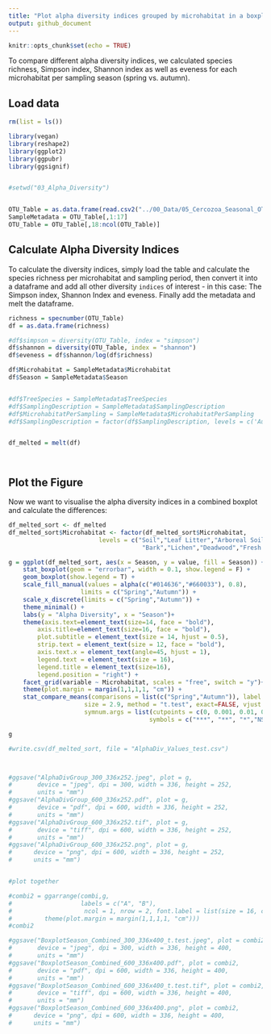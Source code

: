 ```yaml
---
title: "Plot alpha diversity indices grouped by microhabitat in a boxplot"
output: github_document
---
```

  
```r
knitr::opts_chunk$set(echo = TRUE)
```
To compare different alpha diversity indices, we calculated species richness, Simpson index, Shannon index as well as eveness for each microhabitat per sampling season (spring vs. autumn).

## Load data


```r


rm(list = ls())

library(vegan)
library(reshape2)
library(ggplot2)
library(ggpubr)
library(ggsignif)


#setwd("03_Alpha_Diversity")


OTU_Table = as.data.frame(read.csv2("../00_Data/05_Cercozoa_Seasonal_OTU_Table_min-freq-7633_transposed_withMetadata.csv",header = T))
SampleMetadata = OTU_Table[,1:17]
OTU_Table = OTU_Table[,18:ncol(OTU_Table)]

```
## Calculate Alpha Diversity Indices
To calculate the diversity indices, simply load the table and calculate the species richness per microhabitat and sampling period, then convert it into a dataframe and add all other diversity `indices`  of interest - in this case: The Simpson index, Shannon Index and eveness. Finally add the metadata and melt the dataframe.

```r

richness = specnumber(OTU_Table)
df = as.data.frame(richness)

#df$simpson = diversity(OTU_Table, index = "simpson")
df$shannon = diversity(OTU_Table, index = "shannon")
df$eveness = df$shannon/log(df$richness)

df$Microhabitat = SampleMetadata$Microhabitat
df$Season = SampleMetadata$Season


#df$TreeSpecies = SampleMetadata$TreeSpecies
#df$SamplingDescription = SampleMetadata$SamplingDescription
#df$MicrohabitatPerSampling = SampleMetadata$MicrohabitatPerSampling
#df$SamplingDescription = factor(df$SamplingDescription, levels = c('Autumn 2017','Spring 2018','Autumn 2018', 'Spring 2019' ))


df_melted = melt(df)




```
## Plot the Figure

Now we want to visualise the alpha diversity indices in a combined boxplot and calculate the differences:

```r
df_melted_sort <- df_melted
df_melted_sort$Microhabitat <- factor(df_melted_sort$Microhabitat,      # Reordering group factor levels
                         levels = c("Soil","Leaf Litter","Arboreal Soil","Hypnum","Orthotrichum", 
                                     "Bark","Lichen","Deadwood","Fresh Leaves"))

g = ggplot(df_melted_sort, aes(x = Season, y = value, fill = Season)) + 
    stat_boxplot(geom = "errorbar", width = 0.1, show.legend = F) +
    geom_boxplot(show.legend = T) + 
    scale_fill_manual(values = alpha(c("#014636","#660033"), 0.8), 
                    limits = c("Spring","Autumn")) + 
    scale_x_discrete(limits = c("Spring","Autumn")) + 
    theme_minimal() + 
    labs(y = "Alpha Diversity", x = "Season")+ 
    theme(axis.text=element_text(size=14, face = "bold"), 
        axis.title=element_text(size=16, face = "bold"), 
        plot.subtitle = element_text(size = 14, hjust = 0.5),
        strip.text = element_text(size = 12, face = "bold"),
        axis.text.x = element_text(angle=45, hjust = 1),
        legend.text = element_text(size = 16), 
        legend.title = element_text(size=16),
        legend.position = "right") +
    facet_grid(variable ~ Microhabitat, scales = "free", switch = "y")+
    theme(plot.margin = margin(1,1,1,1, "cm")) +
    stat_compare_means(comparisons = list(c("Spring","Autumn")), label = "p.signif", 
                     size = 2.9, method = "t.test", exact=FALSE, vjust = 0.1, 
                     symnum.args = list(cutpoints = c(0, 0.001, 0.01, 0.05, 1), 
                                       symbols = c("***", "**", "*","NS")))

g
```

```r

#write.csv(df_melted_sort, file = "AlphaDiv_Values_test.csv")



#ggsave("AlphaDivGroup_300_336x252.jpeg", plot = g, 
#       device = "jpeg", dpi = 300, width = 336, height = 252, 
#       units = "mm")
#ggsave("AlphaDivGroup_600_336x252.pdf", plot = g, 
#       device = "pdf", dpi = 600, width = 336, height = 252, 
#       units = "mm")
#ggsave("AlphaDivGroup_600_336x252.tif", plot = g, 
#       device = "tiff", dpi = 600, width = 336, height = 252, 
#       units = "mm")
#ggsave("AlphaDivGroup_600_336x252.png", plot = g, 
#      device = "png", dpi = 600, width = 336, height = 252, 
#      units = "mm")


#plot together

#combi2 = ggarrange(combi,g,
#                   labels = c("A", "B"), 
#                    ncol = 1, nrow = 2, font.label = list(size = 16, color = "black")+
#         theme(plot.margin = margin(1,1,1,1, "cm"))) 
#combi2

#ggsave("BoxplotSeason_Combined_300_336x400_t.test.jpeg", plot = combi2, 
#       device = "jpeg", dpi = 300, width = 336, height = 400, 
#       units = "mm")
#ggsave("BoxplotSeason_Combined_600_336x400.pdf", plot = combi2, 
#       device = "pdf", dpi = 600, width = 336, height = 400, 
#       units = "mm")
#ggsave("BoxplotSeason_Combined_600_336x400_t.test.tif", plot = combi2, 
#       device = "tiff", dpi = 600, width = 336, height = 400, 
#       units = "mm")
#ggsave("BoxplotSeason_Combined_600_336x400.png", plot = combi2, 
#      device = "png", dpi = 600, width = 336, height = 400, 
#      units = "mm")

```
